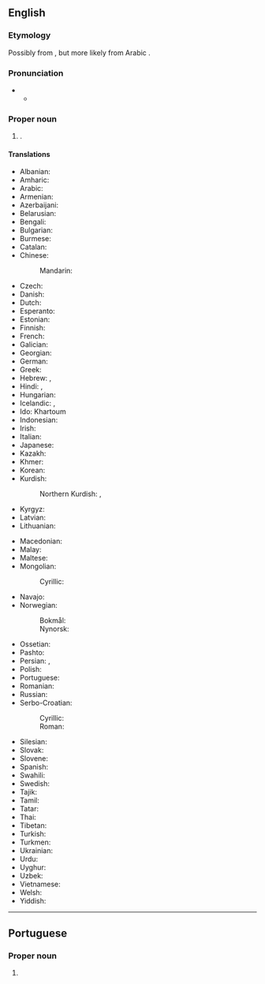 ==English==
{{wikipedia}}

===Etymology===
Possibly from {{borrowed|en|ar|خُرْطُوم||elephant [[trunk]]}}, but more likely from Arabic {{m|ar|قُرْطُم||safflower}}.

===Pronunciation===
* {{IPA|en|/kɑː(ɹ)ˈtuːm/}}
** {{audio|en|LL-Q1860 (eng)-Vealhurl-Khartoum.wav|Audio (UK)}}

===Proper noun===
{{en-proper noun}}

# {{place|en|capital city|c/Sudan}}.

====Translations====
{{trans-top|capital of Sudan}}
* Albanian: {{t|sq|Kartumi|m}}
* Amharic: {{t|am|ካርቱም}}
* Arabic: {{t+|ar|الْخُرْطُوم|f}}
* Armenian: {{t+|hy|Խարթում}}
* Azerbaijani: {{t+|az|Xartum}}
* Belarusian: {{t|be|Харту́м|m}}
* Bengali: {{t|bn|খার্তুম}}
* Bulgarian: {{t|bg|Харту́м|m}}
* Burmese: {{t+|my|[[ခါတွမ်း]][[မြို့]]}}
* Catalan: {{t|ca|Khartum|m}}
* Chinese:
*: Mandarin: {{t+|cmn|喀土穆|tr=Kātǔmù|sc=Hani}}
* Czech: {{t+|cs|Chartúm|m}}
* Danish: {{t|da|Khartoum}}
* Dutch: {{t+|nl|Khartoem}}
* Esperanto: {{t|eo|Ĥartumo}}
* Estonian: {{t+|et|Hartum}}
* Finnish: {{t+|fi|Khartum}}
* French: {{t+|fr|Khartoum|m}}
* Galician: {{t+|gl|Khartún|m}}
* Georgian: {{t|ka|ხარტუმი}}
* German: {{t+|de|Khartum|n}}
* Greek: {{t+|el|Χαρτούμ}}
* Hebrew: {{t|he|חַ'רְטוּם|tr=h'artum}}, {{t|he|חֻ'רטוּם|tr=h'urtum}}
* Hindi: {{t|hi|ख़ार्तूम|m}}, {{t|hi|खार्तूम|m}}
* Hungarian: {{t+|hu|Kartúm}}
* Icelandic: {{t|is|Kartúm}}, {{t|is|Kartúm}}
* Ido: Khartoum
* Indonesian: {{t|id|Khartoum}}
* Irish: {{t|ga|Cartúm|m}}
* Italian: {{t|it|Khartum}}
* Japanese: {{t|ja|ハルツーム|tr=Harutsūmu}}
* Kazakh: {{t|kk|Хартум}}
* Khmer: {{t+|km|ខាទុំ}}
* Korean: {{t|ko|^하르툼}}
* Kurdish:
*: Northern Kurdish: {{t+|kmr|Xertûm}}, {{t|kmr|Xartûm}}
* Kyrgyz: {{t|ky|Хартум}}
* Latvian: {{t|lv|Hartūma|f}}
* Lithuanian: {{t|lt|Chartumas}}
{{trans-mid}}
* Macedonian: {{t|mk|Картум|m}}
* Malay: {{t|ms|Khartoum}}
* Maltese: {{t|mt|Kartum|m}}
* Mongolian:
*: Cyrillic: {{t|mn|Хартум}}
* Navajo: {{t|nv|Kʼaatʼóóm}}
* Norwegian: {{t|no|Khartoum}}
*: Bokmål: {{t|nb|Khartoum}}
*: Nynorsk: {{t|nn|Khartoum}}
* Ossetian: {{t|os|Хартум}}
* Pashto: {{t+|ps|خرطوم|m|tr=xartum}}
* Persian: {{t|fa|خارطوم|tr=xârtum}}, {{t+|fa|خرطوم|tr=xartum, xurtum}}
* Polish: {{t+|pl|Chartum|m}}
* Portuguese: {{t+|pt|Cartum|f}}
* Romanian: {{t+|ro|Khartoum}}
* Russian: {{t|ru|Харту́м|m}}
* Serbo-Croatian:
*: Cyrillic: {{t|sh|Картум|m}}
*: Roman: {{t|sh|Kartum|m}}
* Silesian: {{t|szl|Chartům|m}}
* Slovak: {{t|sk|Chartúm|m}}
* Slovene: {{t+|sl|Kartum|m}}
* Spanish: {{t+|es|Jartum|m}}
* Swahili: {{t|sw|Khartoum}}
* Swedish: {{t+|sv|Khartoum}}
* Tajik: {{t|tg|Хартум}}
* Tamil: {{t|ta|கார்த்தூம்}}
* Tatar: {{t|tt|Хартум}}
* Thai: {{t|th|คาร์ทูม}}
* Tibetan: {{t|bo|ཁར་ཏུམ}}
* Turkish: {{t|tr|Hartum}}
* Turkmen: {{t|tk|Hartum}}
* Ukrainian: {{t|uk|Харту́м|m}}
* Urdu: {{t|ur|خرطوم|tr=xartūm}}
* Uyghur: {{t|ug|خارتۇم}}
* Uzbek: {{t|uz|Xartum}}
* Vietnamese: {{t|vi|Khắc-tum}}
* Welsh: {{t|cy|Khartoum}}
* Yiddish: {{t|yi|כאַרטום|n}}
{{trans-bottom}}

----

==Portuguese==

===Proper noun===
{{pt-proper noun|f}}

# {{alternative spelling of|pt|Cartum}}